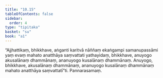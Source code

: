 ```yaml
---
title: "10.15"
tableOfContents: false
sidebar:
  order: 4
type: "tipitaka"
basket: "su"
book: "a1"
---
```



<DynamicBreadcrumb />

<Division number="112" book="a1">

<Paragraph number="219" book="a1">
“Ajjhattikaṃ, bhikkhave, aṅganti karitvā nāññaṃ ekaṅgampi samanupassāmi yaṃ evaṃ mahato anatthāya saṃvattati yathayidaṃ, bhikkhave, anuyogo akusalānaṃ dhammānaṃ, ananuyogo kusalānaṃ dhammānaṃ. Anuyogo, bhikkhave, akusalānaṃ dhammānaṃ, ananuyogo kusalānaṃ dhammānaṃ mahato anatthāya saṃvattatī”ti.

</Paragraph>
</Division>

<Paragraph number="220" type="center" book="a1">
Pannarasamaṃ.
</Paragraph>